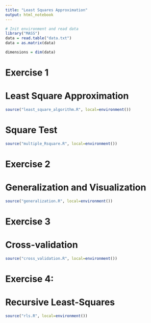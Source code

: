 ```yaml
---
title: "Least Squares Approximation"
output: html_notebook
---
```




```r
# Init environment and read data
library("MASS")
data = read.table("data.txt")
data = as.matrix(data)

dimensions = dim(data) 
```

# Exercise 1
# Least Square Approximation
```r
source("least_square_algorithm.R", local=environment())
```

# Square Test
```r
source("multiple_Rsquare.R", local=environment())
```

# Exercise 2
# Generalization and Visualization
```r
source("generalization.R", local=environment())
```
# Exercise 3
# Cross-validation
```r
source("cross_validation.R", local=environment())
```
# Exercise 4:
# Recursive Least-Squares
```r
source("rls.R", local=environment())
```